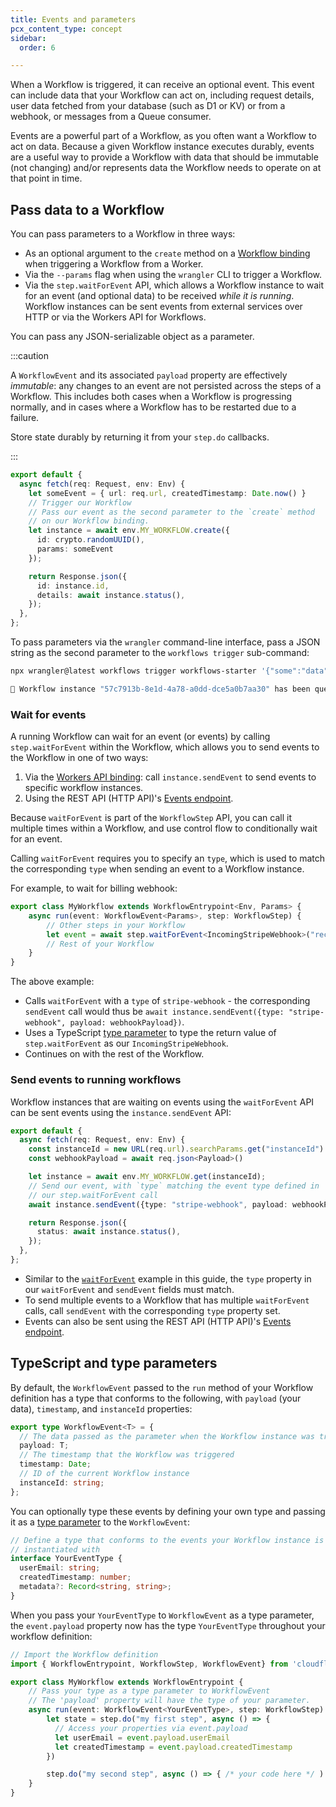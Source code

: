 ```yaml
---
title: Events and parameters
pcx_content_type: concept
sidebar:
  order: 6

---
```



When a Workflow is triggered, it can receive an optional event. This event can include data that your Workflow can act on, including request details, user data fetched from your database (such as D1 or KV) or from a webhook, or messages from a Queue consumer.

Events are a powerful part of a Workflow, as you often want a Workflow to act on data. Because a given Workflow instance executes durably, events are a useful way to provide a Workflow with data that should be immutable (not changing) and/or represents data the Workflow needs to operate on at that point in time.

## Pass data to a Workflow

You can pass parameters to a Workflow in three ways:

* As an optional argument to the `create` method on a [Workflow binding](/workers/wrangler/commands/#trigger) when triggering a Workflow from a Worker.
* Via the `--params` flag when using the `wrangler` CLI to trigger a Workflow.
* Via the `step.waitForEvent` API, which allows a Workflow instance to wait for an event (and optional data) to be received _while it is running_. Workflow instances can be sent events from external services over HTTP or via the Workers API for Workflows.

You can pass any JSON-serializable object as a parameter.

:::caution

A `WorkflowEvent` and its associated `payload` property are effectively _immutable_: any changes to an event are not persisted across the steps of a Workflow. This includes both cases when a Workflow is progressing normally, and in cases where a Workflow has to be restarted due to a failure.

Store state durably by returning it from your `step.do` callbacks.

:::

<TypeScriptExample>

```ts
export default {
  async fetch(req: Request, env: Env) {
    let someEvent = { url: req.url, createdTimestamp: Date.now() }
    // Trigger our Workflow
    // Pass our event as the second parameter to the `create` method
    // on our Workflow binding.
    let instance = await env.MY_WORKFLOW.create({
      id: crypto.randomUUID(),
      params: someEvent
    });

    return Response.json({
      id: instance.id,
      details: await instance.status(),
    });
  },
};
```

</TypeScriptExample>

To pass parameters via the `wrangler` command-line interface, pass a JSON string as the second parameter to the `workflows trigger` sub-command:

```sh
npx wrangler@latest workflows trigger workflows-starter '{"some":"data"}'
```
```sh output
🚀 Workflow instance "57c7913b-8e1d-4a78-a0dd-dce5a0b7aa30" has been queued successfully
```

### Wait for events

A running Workflow can wait for an event (or events) by calling `step.waitForEvent` within the Workflow, which allows you to send events to the Workflow in one of two ways:

1. Via the [Workers API binding](/workflows/build/workers-api/): call `instance.sendEvent` to send events to specific workflow instances.
2. Using the REST API (HTTP API)'s [Events endpoint](/api/resources/workflows/subresources/instances/subresources/events/methods/create/).

Because `waitForEvent` is part of the `WorkflowStep` API, you can call it multiple times within a Workflow, and use control flow to conditionally wait for an event.

Calling `waitForEvent` requires you to specify an `type`, which is used to match the corresponding `type` when sending an event to a Workflow instance.

For example, to wait for billing webhook:

<TypeScriptExample>

```ts
export class MyWorkflow extends WorkflowEntrypoint<Env, Params> {
	async run(event: WorkflowEvent<Params>, step: WorkflowStep) {
		// Other steps in your Workflow
		let event = await step.waitForEvent<IncomingStripeWebhook>("receive invoice paid webhook from Stripe", { type: "stripe-webhook", timeout: "1 hour" })
		// Rest of your Workflow
	}
}
```

</TypeScriptExample>

The above example:

* Calls `waitForEvent` with a `type` of `stripe-webhook` - the corresponding `sendEvent` call would thus be `await instance.sendEvent({type: "stripe-webhook", payload: webhookPayload})`.
* Uses a TypeScript [type parameter](https://www.typescriptlang.org/docs/handbook/2/generics.html) to type the return value of `step.waitForEvent` as our `IncomingStripeWebhook`.
* Continues on with the rest of the Workflow.

### Send events to running workflows

Workflow instances that are waiting on events using the `waitForEvent` API can be sent events using the `instance.sendEvent` API:

<TypeScriptExample>

```ts
export default {
  async fetch(req: Request, env: Env) {
    const instanceId = new URL(req.url).searchParams.get("instanceId")
    const webhookPayload = await req.json<Payload>()

    let instance = await env.MY_WORKFLOW.get(instanceId);
    // Send our event, with `type` matching the event type defined in
    // our step.waitForEvent call
    await instance.sendEvent({type: "stripe-webhook", payload: webhookPayload})

    return Response.json({
      status: await instance.status(),
    });
  },
};
```

</TypeScriptExample>

* Similar to the [`waitForEvent`](#wait-for-events) example in this guide, the `type` property in our `waitForEvent` and `sendEvent` fields must match.
* To send multiple events to a Workflow that has multiple `waitForEvent` calls, call `sendEvent` with the corresponding `type` property set.
* Events can also be sent using the REST API (HTTP API)'s [Events endpoint](/api/resources/workflows/subresources/instances/subresources/events/methods/create/).

## TypeScript and type parameters

By default, the `WorkflowEvent` passed to the `run` method of your Workflow definition has a type that conforms to the following, with `payload` (your data), `timestamp`, and `instanceId` properties:

```ts
export type WorkflowEvent<T> = {
  // The data passed as the parameter when the Workflow instance was triggered
  payload: T;
  // The timestamp that the Workflow was triggered
  timestamp: Date;
  // ID of the current Workflow instance
  instanceId: string;
};
```

You can optionally type these events by defining your own type and passing it as a [type parameter](https://www.typescriptlang.org/docs/handbook/2/generics.html#working-with-generic-type-variables) to the `WorkflowEvent`:

```ts
// Define a type that conforms to the events your Workflow instance is
// instantiated with
interface YourEventType {
  userEmail: string;
  createdTimestamp: number;
  metadata?: Record<string, string>;
}
```

When you pass your `YourEventType` to `WorkflowEvent` as a type parameter, the `event.payload` property now has the type `YourEventType` throughout your workflow definition:

```ts title="src/index.ts"
// Import the Workflow definition
import { WorkflowEntrypoint, WorkflowStep, WorkflowEvent} from 'cloudflare:workers';

export class MyWorkflow extends WorkflowEntrypoint {
    // Pass your type as a type parameter to WorkflowEvent
    // The 'payload' property will have the type of your parameter.
    async run(event: WorkflowEvent<YourEventType>, step: WorkflowStep) {
        let state = step.do("my first step", async () => {
          // Access your properties via event.payload
          let userEmail = event.payload.userEmail
          let createdTimestamp = event.payload.createdTimestamp
        })

        step.do("my second step", async () => { /* your code here */ )
    }
}
```

<Render file="workflows-type-parameters"/>
